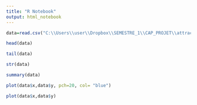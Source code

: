---
title: "R Notebook"
output: html_notebook
---
```{r}
data=read.csv("C:\\Users\\user\\Dropbox\\SEMESTRE_1\\CAP_PROJET\\attractors\\attractors\\out.csv",sep=';')
```

```{r}
head(data)
```

```{r}
tail(data)
```



```{r}
str(data)
```


```{r}
summary(data)
```




```{r}
plot(data$x,data$y, pch=20, col= "blue")
```


```{r}
plot(data$x,data$y)
```


























